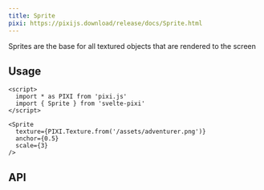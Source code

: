 ```yaml
---
title: Sprite
pixi: https://pixijs.download/release/docs/Sprite.html
---
```


Sprites are the base for all textured objects that are rendered to the screen

## Usage

```svelte live
<script>
  import * as PIXI from 'pixi.js'
  import { Sprite } from 'svelte-pixi'
</script>

<Sprite
  texture={PIXI.Texture.from('/assets/adventurer.png')}
  anchor={0.5}
  scale={3}
/>
```

## API

<ComponentAPI component="Sprite.svelte" />